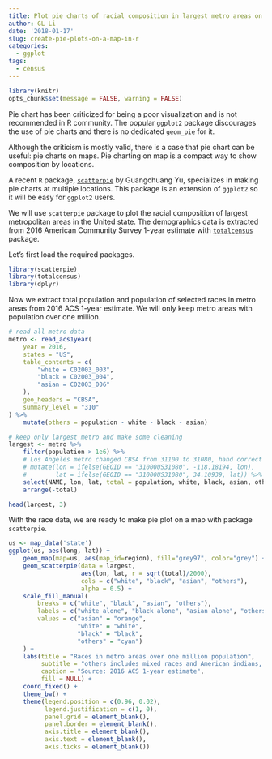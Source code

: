 ```yaml
---
title: Plot pie charts of racial composition in largest metro areas on a map in R
author: GL Li
date: '2018-01-17'
slug: create-pie-plots-on-a-map-in-r
categories:
  - ggplot
tags:
  - census
---
```

```r
library(knitr)
opts_chunk$set(message = FALSE, warning = FALSE)
```


Pie chart has been criticized for being a poor visualization and is not recommended in R community. The popular `ggplot2` package discourages the use of pie charts and there is no dedicated `geom_pie` for it.

Although the criticism is mostly valid, there is a case that pie chart can be useful: pie charts on maps. Pie charting on map is a compact way to show composition by locations. 

A recent `R` package, [`scatterpie`](https://github.com/GuangchuangYu/scatterpie) by Guangchuang Yu, specializes in making pie charts at multiple locations. This package is an extension of `ggplot2` so it will be easy for `ggplot2` users.

We will use `scatterpie` package to plot the racial composition of largest metropolitan areas in the United state. The demographics data is extracted from 2016 American Community Survey 1-year estimate with [`totalcensus`](https://github.com/GL-Li/totalcensus) package.

Let's first load the required packages.
```r
library(scatterpie)
library(totalcensus)
library(dplyr)
```

Now we extract total population and population of selected races in metro areas from 2016 ACS 1-year estimate. We will only keep metro areas with population over one million. 
```r
# read all metro data
metro <- read_acs1year(
    year = 2016,
    states = "US",
    table_contents = c(
        "white = C02003_003", 
        "black = C02003_004", 
        "asian = C02003_006"
    ),
    geo_headers = "CBSA",
    summary_level = "310"
) %>%
    mutate(others = population - white - black - asian)

# keep only largest metro and make some cleaning
largest <- metro %>%
    filter(population > 1e6) %>%
    # Los Angeles metro changed CBSA from 31100 to 31080, hand correct the coordinate
    # mutate(lon = ifelse(GEOID == "31000US31080", -118.18194, lon),
    #        lat = ifelse(GEOID == "31000US31080", 34.10939, lat)) %>%
    select(NAME, lon, lat, total = population, white, black, asian, others) %>%
    arrange(-total)

head(largest, 3)
```

With the race data, we are ready to make pie plot on a map with package `scatterpie`.
```r
us <- map_data('state')
ggplot(us, aes(long, lat)) +
    geom_map(map=us, aes(map_id=region), fill="grey97", color="grey") +
    geom_scatterpie(data = largest, 
                    aes(lon, lat, r = sqrt(total)/2000),
                    cols = c("white", "black", "asian", "others"), 
                    alpha = 0.5) +
    scale_fill_manual(
        breaks = c("white", "black", "asian", "others"),
        labels = c("white alone", "black alone", "asian alone", "others"),
        values = c("asian" = "orange",
                   "white" = "white",
                   "black" = "black",
                   "others" = "cyan")
    ) +
    labs(title = "Races in metro areas over one million population",
         subtitle = "others includes mixed races and American indians, Alaska natives, native Hawaiians and pacific islanders",
         caption = "Source: 2016 ACS 1-year estimate",
         fill = NULL) +
    coord_fixed() +
    theme_bw() +
    theme(legend.position = c(0.96, 0.02),
          legend.justification = c(1, 0),
          panel.grid = element_blank(),
          panel.border = element_blank(),
          axis.title = element_blank(),
          axis.text = element_blank(),
          axis.ticks = element_blank())

```

